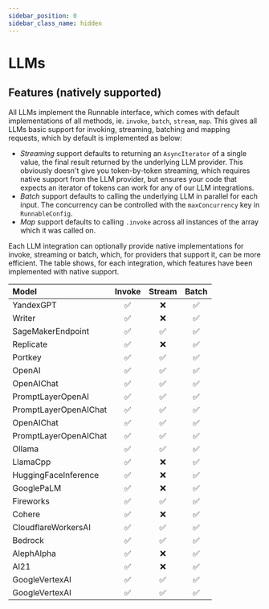 ```yaml
---
sidebar_position: 0
sidebar_class_name: hidden
---
```


# LLMs

<!-- This file is autogenerated. Do not edit directly. -->
<!-- See `scripts/model-docs.table.js` for details -->

## Features (natively supported)

All LLMs implement the Runnable interface, which comes with default implementations of all methods, ie. `invoke`, `batch`, `stream`, `map`. This gives all LLMs basic support for invoking, streaming, batching and mapping requests, which by default is implemented as below:

- _Streaming_ support defaults to returning an `AsyncIterator` of a single value, the final result returned by the underlying LLM provider. This obviously doesn't give you token-by-token streaming, which requires native support from the LLM provider, but ensures your code that expects an iterator of tokens can work for any of our LLM integrations.
- _Batch_ support defaults to calling the underlying LLM in parallel for each input. The concurrency can be controlled with the `maxConcurrency` key in `RunnableConfig`.
- _Map_ support defaults to calling `.invoke` across all instances of the array which it was called on.

Each LLM integration can optionally provide native implementations for invoke, streaming or batch, which, for providers that support it, can be more efficient. The table shows, for each integration, which features have been implemented with native support.



| Model | Invoke | Stream | Batch |
| :--- | :---: | :---: | :---: |
| YandexGPT | ✅ | ❌ | ✅ |
| Writer | ✅ | ❌ | ✅ |
| SageMakerEndpoint | ✅ | ✅ | ✅ |
| Replicate | ✅ | ❌ | ✅ |
| Portkey | ✅ | ✅ | ✅ |
| OpenAI | ✅ | ✅ | ✅ |
| OpenAIChat | ✅ | ✅ | ✅ |
| PromptLayerOpenAI | ✅ | ✅ | ✅ |
| PromptLayerOpenAIChat | ✅ | ✅ | ✅ |
| OpenAIChat | ✅ | ✅ | ✅ |
| PromptLayerOpenAIChat | ✅ | ✅ | ✅ |
| Ollama | ✅ | ✅ | ✅ |
| LlamaCpp | ✅ | ❌ | ✅ |
| HuggingFaceInference | ✅ | ❌ | ✅ |
| GooglePaLM | ✅ | ❌ | ✅ |
| Fireworks | ✅ | ✅ | ✅ |
| Cohere | ✅ | ❌ | ✅ |
| CloudflareWorkersAI | ✅ | ✅ | ✅ |
| Bedrock | ✅ | ✅ | ✅ |
| AlephAlpha | ✅ | ❌ | ✅ |
| AI21 | ✅ | ❌ | ✅ |
| GoogleVertexAI | ✅ | ✅ | ✅ |
| GoogleVertexAI | ✅ | ✅ | ✅ |